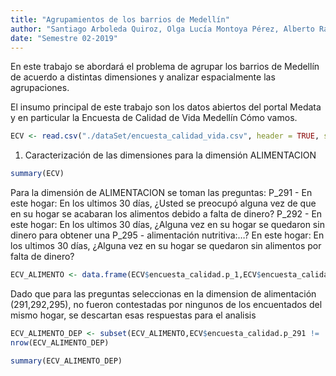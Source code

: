 ```yaml
---
title: "Agrupamientos de los barrios de Medellín"
author: "Santiago Arboleda Quiroz, Olga Lucía Montoya Pérez, Alberto Ramirez Velasquez, Juan David Tangarife Patino"
date: "Semestre 02-2019"
---
```


En este trabajo se abordará el problema de agrupar los barrios de Medellín de acuerdo a distintas dimensiones y
analizar espacialmente las agrupaciones.

El insumo principal de este trabajo son los datos abiertos del portal Medata y en particular la Encuesta de Calidad de Vida Medellín Cómo vamos.

```r
ECV <- read.csv("./dataSet/encuesta_calidad_vida.csv", header = TRUE, sep=";")
```

1. Caracterización de las dimensiones para la dimensión ALIMENTACION

```r
summary(ECV)
```

Para la dimensión de ALIMENTACION se toman las preguntas:
P_291 - En este hogar: En los ultimos 30 días, ¿Usted se preocupó alguna vez de que en su hogar se acabaran los alimentos debido a falta de dinero?
P_292 - En este hogar: En los ultimos 30 días, ¿Alguna vez en su hogar se quedaron sin dinero para obtener una P_295 - alimentación nutritiva:...?
En este hogar: En los ultimos 30 días, ¿Alguna vez en su hogar se quedaron sin alimentos por falta de dinero?

```r
ECV_ALIMENTO <- data.frame(ECV$encuesta_calidad.p_1,ECV$encuesta_calidad.encuesta,ECV$encuesta_calidad.persona,ECV$encuesta_calidad.comuna,ECV$encuesta_calidad.barrio,ECV$encuesta_calidad.p_291, ECV$encuesta_calidad.p_292, ECV$encuesta_calidad.p_295)
```

Dado que para las preguntas seleccionas en la dimension de alimentación (291,292,295), no fueron contestadas por ningunos de los encuentados del mismo hogar, se descartan esas respuestas para el analisis

```r
ECV_ALIMENTO_DEP <- subset(ECV_ALIMENTO,ECV$encuesta_calidad.p_291 != 'NULL' & ECV$encuesta_calidad.p_292 != 'NULL' & ECV$encuesta_calidad.p_295 != 'NULL')
nrow(ECV_ALIMENTO_DEP)
```
```r
summary(ECV_ALIMENTO_DEP)
```

